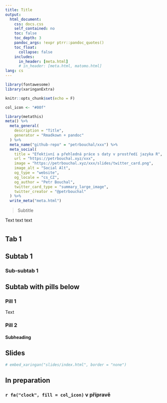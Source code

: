```yaml
---
title: Title
output:
  html_document:
    css: docs.css
    self_contained: no
    toc: false
    toc_depth: 3
    pandoc_args: !expr ptrr::pandoc_quotes()
    toc_float:
      collapse: false
    includes:
      in_header: [meta.html]
      # in_header: [meta.html, matomo.html]
lang: cs
---
```


```r
library(fontawesome)
library(xaringanExtra)

knitr::opts_chunk$set(echo = F)

col_icon <- "#00f"
```


```r
library(metathis)
meta() %>%
  meta_general(
    description = "Title",
    generator = "Rmadkown + pandoc"
  ) %>% 
  meta_name("github-repo" = "petrbouchal/xxx") %>% 
  meta_social(
    title = "Efektivní a přehledná práce s daty v prostředí jazyka R",
    url = "https://petrbouchal.xyz/xxx",
    image = "https://petrbouchal.xyz/xxx/slides/twitter_card.png",
    image_alt = "Social Alt",
    og_type = "website",
    og_locale = "cs_CZ",
    og_author = "Petr Bouchal",
    twitter_card_type = "summary_large_image",
    twitter_creator = "@petrbouchal"
  ) %>% 
  write_meta("meta.html")
```

> Subtitle

Text text text

# {.tabset}

## Tab 1

## Subtab 1

### Sub-subtab 1

## Subtab with pills below {#materialy .tabset .tabset-pills}

### Pill 1

Text

### Pill 2

#### Subheading

## Slides 

```r
# embed_xaringan("slides/index.html", border = "none")
```


## In preparation

### `r fa("clock", fill = col_icon)` v přípravě


